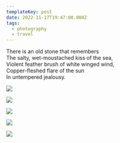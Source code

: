 ```yaml
---
templateKey: post
date: 2022-11-17T19:47:00.000Z
tags:
  - photography
  - travel
---
```

There is an old stone that remembers<br/>
The salty, wet-moustached kiss of the sea,<br/>
Violent feather brush of white winged wind,<br/>
Copper-fleshed flare of the sun<br/>
In untempered jealousy.

![](../../assets/photos/20221117-IMG_3732.jpg)

![](../../assets/photos/20221117-IMG_3776.jpg)

![](../../assets/photos/20221115-IMG_3313.jpg)

![](../../assets/photos/20221115-IMG_3346.jpg)

![](../../assets/photos/20221116-IMG_3679.jpg)
